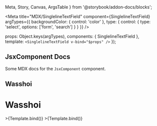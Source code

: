   Meta,
  Story,
  Canvas,
  ArgsTable
} from '@storybook/addon-docs/blocks';

<Meta
  title="MDX/SinglelineTextField"
  component={SinglelineTextField}
  argTypes={{
    backgroundColor: { control: 'color' },
    type: {
      control: {
        type: 'select',
        options: ['form', 'search']
      }
    }
  }}
/>

<!-- <ArgsTable of={SinglelineTextField} /> -->

  props: Object.keys(argTypes),
  components: { SinglelineTextField },
  template: `<SinglelineTextField v-bind="$props" />`
});

## JsxComponent Docs

Some MDX docs for the `JsxComponent` component.

## Wasshoi

# Wasshoi

<Preview>
  <Story name="form">>{Template.bind()}</Story>
  <Story
    name="search"
    args={{
      type: 'search'
    }}
  >
    >{Template.bind()}
  </Story>
</Preview>
